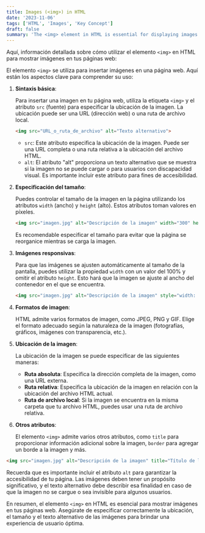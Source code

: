 ```yaml
---
title: Images (<img>) in HTML
date: '2023-11-06'
tags: ['HTML', 'Images', 'Key Concept']
draft: false
summary: 'The <img> element in HTML is essential for displaying images on your web pages'
---
```


Aquí, información detallada sobre cómo utilizar el elemento `<img>` en HTML para mostrar imágenes en tus páginas web:

El elemento `<img>` se utiliza para insertar imágenes en una página web. Aquí están los aspectos clave para comprender su uso:

1. **Sintaxis básica**:
   
   Para insertar una imagen en tu página web, utiliza la etiqueta `<img>` y el atributo `src` (fuente) para especificar la ubicación de la imagen. La ubicación puede ser una URL (dirección web) o una ruta de archivo local.

   ```html
   <img src="URL_o_ruta_de_archivo" alt="Texto alternativo">
   ```

   - `src`: Este atributo especifica la ubicación de la imagen. Puede ser una URL completa o una ruta relativa a la ubicación del archivo HTML.
   - `alt`: El atributo "alt" proporciona un texto alternativo que se muestra si la imagen no se puede cargar o para usuarios con discapacidad visual. Es importante incluir este atributo para fines de accesibilidad.

2. **Especificación del tamaño**:

   Puedes controlar el tamaño de la imagen en la página utilizando los atributos `width` (ancho) y `height` (alto). Estos atributos toman valores en píxeles.

   ```html
   <img src="imagen.jpg" alt="Descripción de la imagen" width="300" height="200">
   ```

   Es recomendable especificar el tamaño para evitar que la página se reorganice mientras se carga la imagen.

3. **Imágenes responsivas**:

   Para que las imágenes se ajusten automáticamente al tamaño de la pantalla, puedes utilizar la propiedad `width` con un valor del 100% y omitir el atributo `height`. Esto hará que la imagen se ajuste al ancho del contenedor en el que se encuentra.

   ```html
   <img src="imagen.jpg" alt="Descripción de la imagen" style="width: 100%;">
   ```

4. **Formatos de imagen**:

   HTML admite varios formatos de imagen, como JPEG, PNG y GIF. Elige el formato adecuado según la naturaleza de la imagen (fotografías, gráficos, imágenes con transparencia, etc.).

5. **Ubicación de la imagen**:

   La ubicación de la imagen se puede especificar de las siguientes maneras:

   - **Ruta absoluta**: Especifica la dirección completa de la imagen, como una URL externa.
   - **Ruta relativa**: Especifica la ubicación de la imagen en relación con la ubicación del archivo HTML actual.
   - **Ruta de archivo local**: Si la imagen se encuentra en la misma carpeta que tu archivo HTML, puedes usar una ruta de archivo relativa.

6. **Otros atributos**:

   El elemento `<img>` admite varios otros atributos, como `title` para proporcionar información adicional sobre la imagen, `border` para agregar un borde a la imagen y más.

```html
<img src="imagen.jpg" alt="Descripción de la imagen" title="Título de la imagen" border="1">
```

Recuerda que es importante incluir el atributo `alt` para garantizar la accesibilidad de tu página. Las imágenes deben tener un propósito significativo, y el texto alternativo debe describir esa finalidad en caso de que la imagen no se cargue o sea invisible para algunos usuarios.

En resumen, el elemento `<img>` en HTML es esencial para mostrar imágenes en tus páginas web. Asegúrate de especificar correctamente la ubicación, el tamaño y el texto alternativo de las imágenes para brindar una experiencia de usuario óptima.